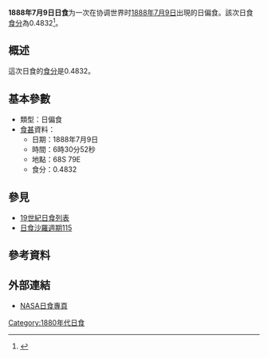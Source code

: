 {{Infobox Solar eclipse
| Year        = 1888
| Month       = 7
| Day         = 9
| Type        = 日偏食
| Image       = SE1888Jul09P.gif
| Image size  = 200px
| Image intro = 1888年7月9日日偏食路徑圖
  <!--   日食資料   -->
| Gamma       = -1.2797
| Mag         = 0.4832
| Saros       = [[日食沙羅週期115|115]]
| Saros total = 
| Saros seq   = 
  <!--     食甚     -->
| Duration    = 
| Location    = 
| Coords      = 
| Width       = 
  <!--   開始時間   -->
| Partial     = 
| Start type  = 
| Centre      = 
| Greatest    = 06:30:52
  <!--     倒數     -->
| hour        = 06
| minute      = 30
| second      = 52
| Duration_s  = 
}}
'''1888年7月9日日食'''为一次在协调世界时[[1888年|1888年]][[7月9日|7月9日]]出現的日偏食。該次日食[[食分|食分]]為0.4832<ref name="nasa_catalog_list">{{cite web |url=http://eclipse.gsfc.nasa.gov/SEcat5/SE1801-1900.html |title=Catalog of Solar Eclipses: 1801 to 1900 |language=en |publisher=[[NASA|NASA]] |accessdate=2009-07-26 |archiveurl=https://web.archive.org/web/20150112204733/http://eclipse.gsfc.nasa.gov/SEcat5/SE1801-1900.html |archivedate=2015-01-12 |deadurl=no }}</ref>。

== 概述 ==
這次日食的[[食分|食分]]是0.4832。

== 基本參數 ==
{{NoteUTC}}
* 類型：日偏食
*[[食甚|食甚]]資料：
** 日期：1888年7月9日
** 時間：6時30分52秒 
** 地點：68S 79E
** 食分：0.4832

== 參見 ==
{{日食主題}}
* [[19世紀日食列表|19世紀日食列表]]
* [[日食沙羅週期115|日食沙羅週期115]]

== 參考資料 ==
{{reflist}}

== 外部連結 ==
* [http://eclipse.gsfc.nasa.gov/solar.html NASA日食專頁]{{Wayback|url=http://eclipse.gsfc.nasa.gov/solar.html |date=20190108200537 }}{{en icon}}

{{日食}}

[[Category:1880年代日食|Category:1880年代日食]]


{{Eclipse-stub}}